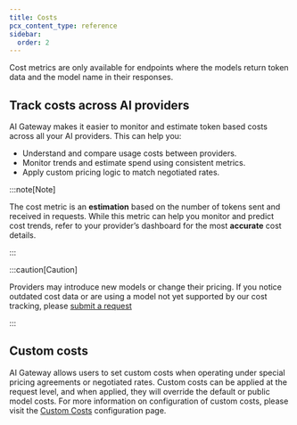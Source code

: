 ```yaml
---
title: Costs
pcx_content_type: reference
sidebar:
  order: 2
---
```


Cost metrics are only available for endpoints where the models return token data and the model name in their responses.

## Track costs across AI providers

AI Gateway makes it easier to monitor and estimate token based costs across all your AI providers. This can help you:

- Understand and compare usage costs between providers.
- Monitor trends and estimate spend using consistent metrics.
- Apply custom pricing logic to match negotiated rates.

:::note[Note]

The cost metric is an **estimation** based on the number of tokens sent and received in requests. While this metric can help you monitor and predict cost trends, refer to your provider’s dashboard for the most **accurate** cost details.

:::

:::caution[Caution]

Providers may introduce new models or change their pricing. If you notice outdated cost data or are using a model not yet supported by our cost tracking, please [submit a request](https://forms.gle/8kRa73wRnvq7bxL48)

:::

## Custom costs

AI Gateway allows users to set custom costs when operating under special pricing agreements or negotiated rates. Custom costs can be applied at the request level, and when applied, they will override the default or public model costs.
For more information on configuration of custom costs, please visit the [Custom Costs](/ai-gateway/configuration/custom-costs/) configuration page.
